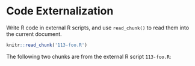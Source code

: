 # Code Externalization

Write R code in external R scripts, and use `read_chunk()` to read them into the current document.

```r
knitr::read_chunk('113-foo.R')
```

The following two chunks are from the external R script `113-foo.R`:

```r
```
```r
```
